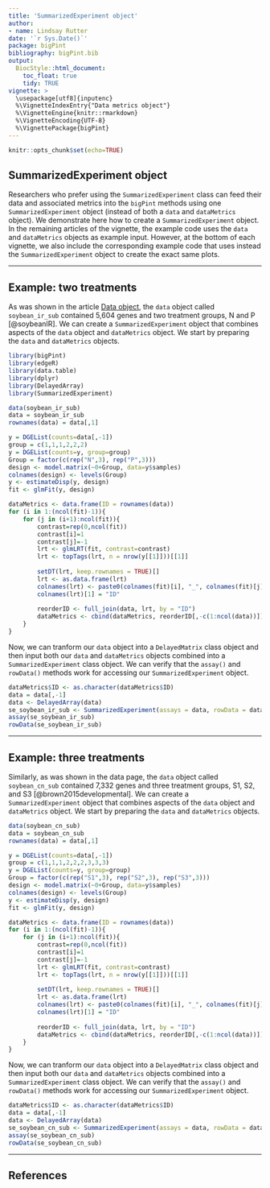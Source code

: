 ```yaml
---
title: 'SummarizedExperiment object'
author:
- name: Lindsay Rutter
date: '`r Sys.Date()`'
package: bigPint
bibliography: bigPint.bib
output:
  BiocStyle::html_document:
    toc_float: true
    tidy: TRUE
vignette: >
  \usepackage[utf8]{inputenc}
  %\VignetteIndexEntry{"Data metrics object"}
  %\VignetteEngine{knitr::rmarkdown}
  %\VignetteEncoding{UTF-8}
  %\VignettePackage{bigPint}
---
```


```r
knitr::opts_chunk$set(echo=TRUE)
```

## SummarizedExperiment object

Researchers who prefer using the `SummarizedExperiment` class can feed their data and associated metrics into the `bigPint` methods using one `SummarizedExperiment` object (instead of both a `data` and `dataMetrics` object). We demonstrate here how to create a `SummarizedExperiment` object. In the remaining articles of the vignette, the example code uses the `data` and `dataMetrics` objects as example input. However, at the bottom of each vignette, we also include the corresponding example code that uses instead the `SummarizedExperiment` object to create the exact same plots.

____________________________________________________________________________________

## Example: two treatments

As was shown in the article [Data object](https://lindsayrutter.github.io/bigPint/articles/data.html), the `data` object called `soybean_ir_sub` contained 5,604 genes and two treatment groups, N and P [@soybeanIR]. We can create a `SummarizedExperiment` object that combines aspects of the `data` object and `dataMetrics` object. We start by preparing the `data` and `dataMetrics` objects.

```r
library(bigPint)
library(edgeR)
library(data.table)
library(dplyr)
library(DelayedArray)
library(SummarizedExperiment)

data(soybean_ir_sub)
data = soybean_ir_sub
rownames(data) = data[,1]

y = DGEList(counts=data[,-1])
group = c(1,1,1,2,2,2)
y = DGEList(counts=y, group=group)
Group = factor(c(rep("N",3), rep("P",3)))
design <- model.matrix(~0+Group, data=y$samples)
colnames(design) <- levels(Group)
y <- estimateDisp(y, design)
fit <- glmFit(y, design)

dataMetrics <- data.frame(ID = rownames(data))
for (i in 1:(ncol(fit)-1)){
    for (j in (i+1):ncol(fit)){
        contrast=rep(0,ncol(fit))
        contrast[i]=1
        contrast[j]=-1
        lrt <- glmLRT(fit, contrast=contrast)
        lrt <- topTags(lrt, n = nrow(y[[1]]))[[1]]
        
        setDT(lrt, keep.rownames = TRUE)[]
        lrt <- as.data.frame(lrt)
        colnames(lrt) <- paste0(colnames(fit)[i], "_", colnames(fit)[j], ".", colnames(lrt))
        colnames(lrt)[1] = "ID"
        
        reorderID <- full_join(data, lrt, by = "ID")
        dataMetrics <- cbind(dataMetrics, reorderID[,-c(1:ncol(data))])
    }
}
```

Now, we can tranform our `data` object into a `DelayedMatrix` class object and then input both our `data` and `dataMetrics` objects combined into a `SummarizedExperiment` class object. We can verify that the `assay()` and `rowData()` methods work for accessing our `SummarizedExperiment` object.

```r
dataMetrics$ID <- as.character(dataMetrics$ID)
data = data[,-1]
data <- DelayedArray(data)
se_soybean_ir_sub <- SummarizedExperiment(assays = data, rowData = dataMetrics)
assay(se_soybean_ir_sub)
rowData(se_soybean_ir_sub)
```

____________________________________________________________________________________

## Example: three treatments

Similarly, as was shown in the data page, the `data` object called `soybean_cn_sub` contained 7,332 genes and three treatment groups, S1, S2, and S3 [@brown2015developmental]. We can create a `SummarizedExperiment` object that combines aspects of the `data` object and `dataMetrics` object. We start by preparing the `data` and `dataMetrics` objects.

```r
data(soybean_cn_sub)
data = soybean_cn_sub
rownames(data) = data[,1]

y = DGEList(counts=data[,-1])
group = c(1,1,1,2,2,2,3,3,3)
y = DGEList(counts=y, group=group)
Group = factor(c(rep("S1",3), rep("S2",3), rep("S3",3)))
design <- model.matrix(~0+Group, data=y$samples)
colnames(design) <- levels(Group)
y <- estimateDisp(y, design)
fit <- glmFit(y, design)

dataMetrics <- data.frame(ID = rownames(data))
for (i in 1:(ncol(fit)-1)){
    for (j in (i+1):ncol(fit)){
        contrast=rep(0,ncol(fit))
        contrast[i]=1
        contrast[j]=-1
        lrt <- glmLRT(fit, contrast=contrast)
        lrt <- topTags(lrt, n = nrow(y[[1]]))[[1]]
        
        setDT(lrt, keep.rownames = TRUE)[]
        lrt <- as.data.frame(lrt)
        colnames(lrt) <- paste0(colnames(fit)[i], "_", colnames(fit)[j], ".", colnames(lrt))
        colnames(lrt)[1] = "ID"
        
        reorderID <- full_join(data, lrt, by = "ID")
        dataMetrics <- cbind(dataMetrics, reorderID[,-c(1:ncol(data))])
    }
}
```

Now, we can tranform our `data` object into a `DelayedMatrix` class object and then input both our `data` and `dataMetrics` objects combined into a `SummarizedExperiment` class object. We can verify that the `assay()` and `rowData()` methods work for accessing our `SummarizedExperiment` object.

```r
dataMetrics$ID <- as.character(dataMetrics$ID)
data = data[,-1]
data <- DelayedArray(data)
se_soybean_cn_sub <- SummarizedExperiment(assays = data, rowData = dataMetrics)
assay(se_soybean_cn_sub)
rowData(se_soybean_cn_sub)
```

____________________________________________________________________________________

## References
